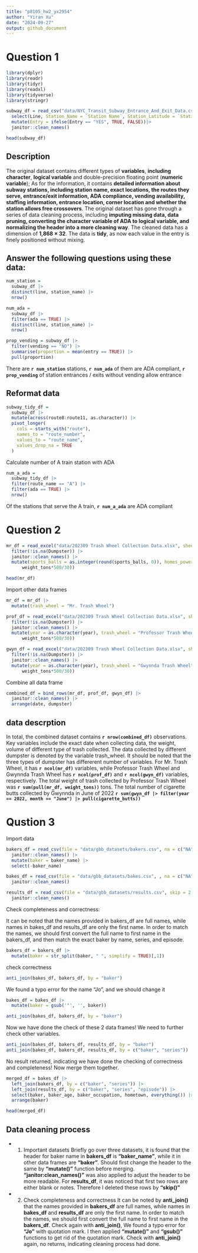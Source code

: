 ```yaml
---
title: "p8105_hw2_yx2954"
author: "Yiran Xu"
date: "2024-09-27"
output: github_document
---
```


# Question 1

```r
library(dplyr)
library(readr)
library(tidyr)
library(readxl)
library(tidyverse)
library(stringr)
```

```r
subway_df = read_csv("data/NYC_Transit_Subway_Entrance_And_Exit_Data.csv", na = c("NA", "", ".")) |>
  select(Line, Station_Name = `Station Name`, Station_Latitude = `Station Latitude`, Station_Longitude = `Station Longitude`, Route1:Route11, Entry, Vending, Entrance_Type = `Entrance Type`, ADA) |>
  mutate(Entry = ifelse(Entry == "YES", TRUE, FALSE))|>
  janitor::clean_names()

head(subway_df)
```

## Description

The original dataset contains different types of **variables**, **including character**, **logical variable** and double-precision floating point (**numeric variable**); As for the information, it contains **detailed information about subway stations, including station name, exact locations, the routes they serve, entrance/exit information, ADA compliance, vending availability, staffing information, entrance location, corner location and whether the station allows free crossovers**.
The original dataset has gone through a series of data cleaning process, including **imputing missing data, data pruning, converting the character variable of ADA to logical variable, and normalizing the header into a more cleaning way**. The cleaned data has a dimension of **1,868 × 32**. The data is **tidy**, as now each value in the entry is finely positioned without mixing.

## Answer the following questions using these data:

```r
num_station = 
  subway_df |>
  distinct(line, station_name) |>
  nrow()

num_ada =
  subway_df |>
  filter(ada == TRUE) |>
  distinct(line, station_name) |>
  nrow()

prop_vending = subway_df |>
  filter(vending == "NO") |>
  summarise(proportion = mean(entry == TRUE)) |>
  pull(proportion)
```

There are **`r num_station`** stations, **`r num_ada`** of them are ADA compliant, **`r prop_vending`** of station entrances / exits without vending allow entrance

## Reformat data

```r
subway_tidy_df = 
  subway_df |>
  mutate(across(route8:route11, as.character)) |>
  pivot_longer(
    cols = starts_with("route"),
    names_to = "route_number",  
    values_to = "route_name",   
    values_drop_na = TRUE      
  )
```

Calculate number of A train station with ADA

```r
num_a_ada = 
  subway_tidy_df |>
  filter(route_name == "A") |>
  filter(ada == TRUE) |>
  nrow()
```

Of the stations that serve the A train, **`r num_a_ada`** are ADA compliant


# Question 2

```r
mr_df = read_excel("data/202309 Trash Wheel Collection Data.xlsx", sheet = "Mr. Trash Wheel", range = "A2:N587", na = c("NA", "", ",")) |>
  filter(!is.na(Dumpster)) |>
  janitor::clean_names() |>
  mutate(sports_balls = as.integer(round(sports_balls, 0)), homes_powered = (
      weight_tons*500/30))

head(mr_df)
```

Import other data frames

```r
mr_df = mr_df |>
  mutate(trash_wheel = "Mr. Trash Wheel")

prof_df = read_excel("data/202309 Trash Wheel Collection Data.xlsx", sheet = "Professor Trash Wheel", range = "A2:M109", na = c("NA", "", ",")) |>
  filter(!is.na(Dumpster)) |>
  janitor::clean_names() |>
  mutate(year = as.character(year), trash_wheel = "Professor Trash Wheel", homes_powered = (
      weight_tons*500/30))

gwyn_df = read_excel("data/202309 Trash Wheel Collection Data.xlsx", sheet = "Gwynnda Trash Wheel", range = "A2:L159", skip = 1, na = c("NA", "", ",")) |>
  filter(!is.na(Dumpster)) |>
  janitor::clean_names() |>
  mutate(year = as.character(year), trash_wheel = "Gwynnda Trash Wheel",homes_powered = (
      weight_tons*500/30))
```

Combine all data frame

```r
combined_df = bind_rows(mr_df, prof_df, gwyn_df) |>
  janitor::clean_names() |>
  arrange(date, dumpster) 
```

## data descrption

In total, the combined dataset contains **`r nrow(combined_df)`** observations. Key variables include the exact date when collecting data, the weight, volume of different type of trash collected. The data collected by different dumpster is denoted by the variable trash_wheel. It should be noted that the three types of dumpster has differerent number of variables. For Mr. Trash Wheel, it has **`r ncol(mr_df)`** variables, while Professor Trash Wheel and Gwynnda Trash Wheel has **`r ncol(prof_df)`** and **`r ncol(gwyn_df)`** variables, respectively.
The total weight of trash collected by Professor Trash Wheel was **`r sum(pull(mr_df, weight_tons))`** tons. The total number of cigarette butts collected by Gwynnda in June of 2022 **`r sum(gwyn_df |> filter(year == 2022, month == "June") |> pull(cigarette_butts))`**


# Qustion 3

Import data

```r

bakers_df = read_csv(file = "data/gbb_datasets/bakers.csv", na = c("NA", "", ".")) |>
  janitor::clean_names() |>
  mutate(baker = baker_name) |>
  select(-baker_name)    

bakes_df = read_csv(file = "data/gbb_datasets/bakes.csv", , na = c("NA", "", ".")) |>
  janitor::clean_names()

results_df = read_csv(file = "data/gbb_datasets/results.csv", skip = 2, na = c("NA", "", ".")) |>
  janitor::clean_names()

```

Check completeness and correctness:

It can be noted that the names provided in bakers_df are full names, while names in bakes_df and results_df are only the first name. In order to match the names, we should first convert the full name to first name in the bakers_df, and then match the exact baker by name, series, and episode.

```r
bakers_df = bakers_df |>
  mutate(baker = str_split(baker, " ", simplify = TRUE)[,1])
```

check correctness

```r
anti_join(bakes_df, bakers_df, by = "baker")
```

We found a typo error for the name "Jo", and we should change it

```r
bakes_df = bakes_df |>
  mutate(baker = gsub('"', '', baker))

anti_join(bakes_df, bakers_df, by = "baker")
```

Now we have done the check of these 2 data frames! We need to further check other variables.

```r
anti_join(bakes_df, bakers_df, results_df, by = "baker")
anti_join(bakes_df, bakers_df, results_df, by = c("baker", "series"))
```

No result returned, indicating we have done the checking of correctness and completeness! Now merge them together.

```r
merged_df = bakes_df |>
  left_join(bakers_df, by = c("baker", "series")) |>
  left_join(results_df, by = c("baker", "series", "episode")) |>
  select(baker, baker_age, baker_occupation, hometown, everything()) |>
  arrange(baker)

head(merged_df)
```

## Data cleaning process
*   1. Important datasets
Briefly go over three datasets, it is found that the header for baker name in **bakers_df** is **"baker_name"**, while it in other data frames are **"baker"**. Should first change the header to the same by **"mutate()"** function before merging. **"janitor:clean_names()"** was also applied to adjust the header to be more readable. For **results_df**, it was noticed that first two rows are either blank or notes. Therefore I deleted these rows by **"skip()"**

*   2. Check completeness and correctness
It can be noted by **anti_join()** that the names provided in **bakers_df** are full names, while names in **bakes_df** and **results_df** are only the first name. In order to match the names, we should first convert the full name to first name in the **bakers_df**. Check again with **anti_join()**, We found a typo error for **"Jo"** with quotation mark. I then applied **"mutate()"** and **"gsub()"** functions to get rid of the quotation mark. Check with **anti_join()** again, no returns, indicating cleaning process had done.
